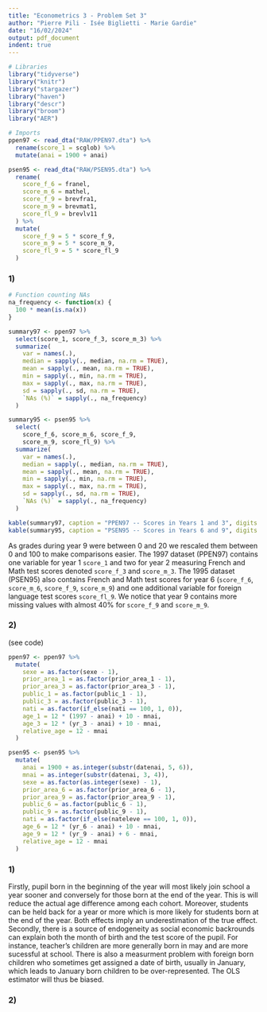 ---
title: "Econometrics 3 - Problem Set 3"
author: "Pierre Pili - Isée Biglietti - Marie Gardie"
date: "16/02/2024"
output: pdf_document
indent: true
---

```{r, include = F, message = F}
# Libraries
library("tidyverse")
library("knitr")
library("stargazer")
library("haven")
library("descr")
library("broom")
library("AER")

# Imports
ppen97 <- read_dta("RAW/PPEN97.dta") %>%
  rename(score_1 = scglob) %>%
  mutate(anai = 1900 + anai)

psen95 <- read_dta("RAW/PSEN95.dta") %>%
  rename(
    score_f_6 = franel,
    score_m_6 = mathel,
    score_f_9 = brevfra1,
    score_m_9 = brevmat1,
    score_fl_9 = brevlv11
  ) %>%
  mutate(
    score_f_9 = 5 * score_f_9,
    score_m_9 = 5 * score_m_9,
    score_fl_9 = 5 * score_fl_9
  )
```

\section{1. Data Preparation}

### 1)

```{r, include = F, message = F}
# Function counting NAs
na_frequency <- function(x) {
  100 * mean(is.na(x))
}

summary97 <- ppen97 %>%
  select(score_1, score_f_3, score_m_3) %>%
  summarize(
    var = names(.),
    median = sapply(., median, na.rm = TRUE),
    mean = sapply(., mean, na.rm = TRUE),
    min = sapply(., min, na.rm = TRUE),
    max = sapply(., max, na.rm = TRUE),
    sd = sapply(., sd, na.rm = TRUE),
    `NAs (%)` = sapply(., na_frequency)
  )

summary95 <- psen95 %>%
  select(
    score_f_6, score_m_6, score_f_9,
    score_m_9, score_fl_9) %>%
  summarize(
    var = names(.),
    median = sapply(., median, na.rm = TRUE),
    mean = sapply(., mean, na.rm = TRUE),
    min = sapply(., min, na.rm = TRUE),
    max = sapply(., max, na.rm = TRUE),
    sd = sapply(., sd, na.rm = TRUE),
    `NAs (%)` = sapply(., na_frequency)
  )
```

```{r, echo = F}
kable(summary97, caption = "PPEN97 -- Scores in Years 1 and 3", digits = 1) #nolint
kable(summary95, caption = "PSEN95 -- Scores in Years 6 and 9", digits = 1) #nolint
```
As grades during year 9 were between 0 and 20 we rescaled them between 0 and 100 to make comparisons easier. The 1997 dataset (PPEN97) contains one variable for year 1 `score_1` and two for year 2 measuring French and Math test scores denoted `score_f_3` and `score_m_3`.
The 1995 dataset (PSEN95) also contains French and Math test scores for year 6 (`score_f_6`, `score_m_6`, `score_f_9`, `score_m_9`) and one additional variable for foreign language test scores `score_fl_9`.
We notice that year 9 contains more missing values with almost 40% for `score_f_9` and `score_m_9`.

### 2)

(see code)

```{r, echo = F}
ppen97 <- ppen97 %>%
  mutate(
    sexe = as.factor(sexe - 1),
    prior_area_1 = as.factor(prior_area_1 - 1),
    prior_area_3 = as.factor(prior_area_3 - 1),
    public_1 = as.factor(public_1 - 1),
    public_3 = as.factor(public_3 - 1),
    nati = as.factor(if_else(nati == 100, 1, 0)),
    age_1 = 12 * (1997 - anai) + 10 - mnai,
    age_3 = 12 * (yr_3 - anai) + 10 - mnai,
    relative_age = 12 - mnai
  )

psen95 <- psen95 %>%
  mutate(
    anai = 1900 + as.integer(substr(datenai, 5, 6)),
    mnai = as.integer(substr(datenai, 3, 4)),
    sexe = as.factor(as.integer(sexe) - 1),
    prior_area_6 = as.factor(prior_area_6 - 1),
    prior_area_9 = as.factor(prior_area_9 - 1),
    public_6 = as.factor(public_6 - 1),
    public_9 = as.factor(public_9 - 1),
    nati = as.factor(if_else(nateleve == 100, 1, 0)),
    age_6 = 12 * (yr_6 - anai) + 10 - mnai,
    age_9 = 12 * (yr_9 - anai) + 6 - mnai,
    relative_age = 12 - mnai
  )
```
\section{2. Naïve Estimation of Month Birth Effects}

### 1)

Firstly, pupil born in the beginning of the year will most likely join school a year sooner and conversely for those born at the end of the year. This is will reduce the actual age difference among each cohort. Moreover, students can be held back for a year or more which is more likely for students born at the end of the year. Both effects imply an underestimation of the true effect.
Secondly, there is a source of endogeneity as social economic backrounds can explain both the month of birth and the test score of the pupil. For instance, teacher's children are more generally born in may and are more sucessful at school. There is also a measurment problem with foreign born children who sometimes get assigned a date of birth, usually in January, which leads to January born children to be over-represented.
The OLS estimator will thus be biased.

### 2)

